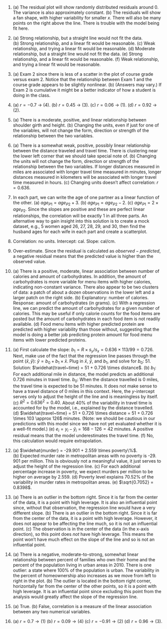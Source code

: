 1. \(a) The residual plot will show randomly distributed residuals around 0. The variance is also approximately constant. (b) The residuals will show a fan shape, with higher variability for smaller $x$. There will also be many points on the right above the line. There is trouble with the model being fit here.

1. \(a) Strong relationship, but a straight line would not fit the data. (b) Strong relationship, and a linear fit would be reasonable. (c) Weak relationship, and trying a linear fit would be reasonable. (d) Moderate relationship, but a straight line would not fit the data. (e) Strong relationship, and a linear fit would be reasonable. (f) Weak relationship, and trying a linear fit would be reasonable.

1. \(a) Exam 2 since there is less of a scatter in the plot of course grade versus exam 2. Notice that the relationship between Exam 1 and the course grade appears to be slightly nonlinear. (b) (Answers may vary.) If Exam 2 is cumulative it might be a better indicator of how a student is doing in the class.

1. \(a) $r = -0.7$ $\rightarrow$ (4). (b) $r = 0.45$ $\rightarrow$ (3). (c) $r = 0.06$ $\rightarrow$ (1). (d) $r = 0.92$ $\rightarrow$ (2).

1. \(a) There is a moderate, positive, and linear relationship between shoulder girth and height. (b) Changing the units, even if just for one of the variables, will not change the form, direction or strength of the relationship between the two variables.

1. \(a) There is a somewhat weak, positive, possibly linear relationship between the distance traveled and travel time. There is clustering near the lower left corner that we should take special note of. (b) Changing the units will not change the form, direction or strength of the relationship between the two variables. If longer distances measured in miles are associated with longer travel time measured in minutes, longer distances measured in kilometers will be associated with longer travel time measured in hours. (c) Changing units doesn't affect correlation: $r = 0.636$.

1. In each part, we can write the age of one partner as a linear function of the other. (a) $age_{P1} = age_{P2} + 3$. (b) $age_{P1} = age_{P2} - 2$. (c) $age_{P1} = 2 \times age_{P2}$. Since the slopes are positive and these are perfect linear relationships, the correlation will be exactly 1 in all three parts. An alternative way to gain insight into this solution is to create a mock dataset, e.g., 5 women aged 26, 27, 28, 29, and 30, then find the husband ages for each wife in each part and create a scatterplot.

1. Correlation: no units. Intercept: cal. Slope: cal/cm.

1. Over-estimate. Since the residual is calculated as $observed - predicted$, a negative residual means that the predicted value is higher than the observed value.

1. \(a) There is a positive, moderate, linear association between number of calories and amount of carbohydrates. In addition, the amount of carbohydrates is more variable for menu items with higher calories, indicating non-constant variance. There also appear to be two clusters of data: a patch of about a dozen observations in the lower left and a larger patch on the right side. (b) Explanatory: number of calories. Response: amount of carbohydrates (in grams). (c) With a regression line, we can predict the amount of carbohydrates for a given number of calories. This may be useful if only calorie counts for the food items are posted but the amount of carbohydrates in each food item is not readily available. (d) Food menu items with higher predicted protein are predicted with higher variability than those without, suggesting that the model is doing a better job predicting protein amount for food menu items with lower predicted proteins.

1. \(a) First calculate the slope: $b_1 = R\times s_y/s_x = 0.636 \times 113 / 99 = 0.726$. Next, make use of the fact that the regression line passes through the point $(\bar{x},\bar{y})$: $\bar{y} = b_0 + b_1 \times \bar{x}$. Plug in $\bar{x}$, $\bar{y}$, and $b_1$, and solve for $b_0$: 51. Solution: $\widehat{travel~time} = 51 + 0.726 \times distance$. (b) $b_1$: For each additional mile in distance, the model predicts an additional 0.726 minutes in travel time. $b_0$: When the distance travelled is 0 miles, the travel time is expected to be 51 minutes. It does not make sense to have a travel distance of 0 miles in this context. Here, the $y$-intercept serves only to adjust the height of the line and is meaningless by itself. (c) $R^2 = 0.636^2 = 0.40$. About 40% of the variability in travel time is accounted for by the model, i.e., explained by the distance travelled. (d) $\widehat{travel~time} = 51 + 0.726 \times distance  = 51 + 0.726 \times 103 \approx 126$ minutes. (Note: we should be cautious in our predictions with this model since we have not yet evaluated whether it is a well-fit model.) (e) $e_i = y_i - \hat{y}_i = 168 - 126 = 42$ minutes. A positive residual means that the model underestimates the travel time. (f) No, this calculation would require extrapolation.

1. \(a) $\widehat{murder} = -29.901 + 2.559 \times poverty\%$. (b) Expected murder rate in metropolitan areas with no poverty is -29. 901 per million. This is obviously not a meaningful value, it just serves to adjust the height of the regression line. (c) For each additional percentage increase in poverty, we expect murders per million to be higher on average by 2.559. (d) Poverty level explains 70.52% of the variability in murder rates in metropolitan areas. (e) $\sqrt{0.7052} = 0.8398$.

1. \(a) There is an outlier in the bottom right. Since it is far from the center of the data, it is a point with high leverage. It is also an influential point since, without that observation, the regression line would have a very different slope. (b) There is an outlier in the bottom right. Since it is far from the center of the data, it is a point with high leverage. However, it does not appear to be affecting the line much, so it is not an influential point. (c) The observation is in the center of the data (in the x-axis direction), so this point does *not* have high leverage. This means the point won't have much effect on the slope of the line and so is not an influential point.

1. \(a) There is a negative, moderate-to-strong, somewhat linear relationship between percent of families who own their home and the percent of the population living in urban areas in 2010. There is one outlier: a state where 100% of the population is urban. The variability in the percent of homeownership also increases as we move from left to right in the plot. (b) The outlier is located in the bottom right corner, horizontally far from the center of the other points, so it is a point with high leverage. It is an influential point since excluding this point from the analysis would greatly affect the slope of the regression line.

1. \(a) True. (b) False, correlation is a measure of the linear association between any two numerical variables.

1. \(a) $r = 0.7 \to (1)$ (b) $r = 0.09 \to (4)$ (c) $r = -0.91 \to (2)$ (d) $r = 0.96 \to (3)$.
